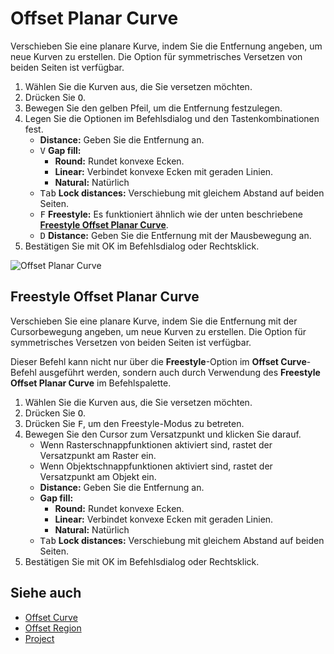 
# Offset Planar Curve

<Reference shortcut="O" command="Offset Planar Curve" button="" />

Verschieben Sie eine planare Kurve, indem Sie die Entfernung angeben, um neue Kurven zu erstellen. Die Option für symmetrisches Versetzen von beiden Seiten ist verfügbar.

1. Wählen Sie die Kurven aus, die Sie versetzen möchten.
2. Drücken Sie <kbd>O</kbd>.
3. Bewegen Sie den gelben Pfeil, um die Entfernung festzulegen.
4. Legen Sie die Optionen im Befehlsdialog und den Tastenkombinationen fest.
   - **Distance:** Geben Sie die Entfernung an.
   - <kbd>V</kbd> **Gap fill:** 
        - **Round:** Rundet konvexe Ecken. 
        - **Linear:** Verbindet konvexe Ecken mit geraden Linien. 
        - **Natural:** Natürlich
   - <kbd>Tab</kbd> **Lock distances:** Verschiebung mit gleichem Abstand auf beiden Seiten.
   - <kbd>F</kbd> **Freestyle:** Es funktioniert ähnlich wie der unten beschriebene [**Freestyle Offset Planar Curve**](#freestyle-offset-planar-curve).
   - <kbd>D</kbd> **Distance:** Geben Sie die Entfernung mit der Mausbewegung an.
5. Bestätigen Sie mit OK im Befehlsdialog oder Rechtsklick.

![Offset Planar Curve](/img/offset-planar-curve.gif)

## Freestyle Offset Planar Curve

Verschieben Sie eine planare Kurve, indem Sie die Entfernung mit der Cursorbewegung angeben, um neue Kurven zu erstellen. Die Option für symmetrisches Versetzen von beiden Seiten ist verfügbar.

Dieser Befehl kann nicht nur über die **Freestyle**-Option im **Offset Curve**-Befehl ausgeführt werden, sondern auch durch Verwendung des **Freestyle Offset Planar Curve** im Befehlspalette.

1. Wählen Sie die Kurven aus, die Sie versetzen möchten.
2. Drücken Sie <kbd>O</kbd>.
3. Drücken Sie <kbd>F</kbd>, um den Freestyle-Modus zu betreten.
4. Bewegen Sie den Cursor zum Versatzpunkt und klicken Sie darauf.
   - Wenn Rasterschnappfunktionen aktiviert sind, rastet der Versatzpunkt am Raster ein.
   - Wenn Objektschnappfunktionen aktiviert sind, rastet der Versatzpunkt am Objekt ein.
   - **Distance:** Geben Sie die Entfernung an.
   - **Gap fill:** 
        - **Round:** Rundet konvexe Ecken. 
        - **Linear:** Verbindet konvexe Ecken mit geraden Linien. 
        - **Natural:** Natürlich    
   - <kbd>Tab</kbd> **Lock distances:** Verschiebung mit gleichem Abstand auf beiden Seiten.
5. Bestätigen Sie mit OK im Befehlsdialog oder Rechtsklick.

## Siehe auch
- [Offset Curve](./offset-curve)
- [Offset Region](./offset-region)
- [Project](./project)
